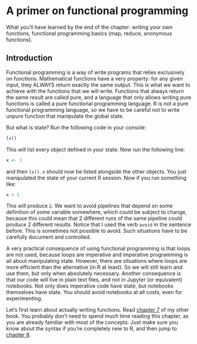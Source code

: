 # A primer on functional programming

What you'll have learned by the end of the chapter: writing your own functions, functional programming basics (map, reduce, anonymous functions).

## Introduction

Functional programming is a way of write programs that relies exclusively on functions. Mathematical
functions have a very property: for any given input, they ALWAYS return exactly the same output.
This is what we want to achieve with the functions that we will write. Functions that always 
return the same result are called pure, and a language that only allows writing pure functions
is called a pure functional programming language. R is not a pure functional programming language,
so we have to be careful not to write unpure function that manipulate the global state.

But what is state? Run the following code in your console:

```r
ls()
```

This will list every object defined in your state. Now run the following line:

```r

x <- 1

```

and then `ls()`. `x` should now be listed alongside the other objects. You just manipulated the state 
of your current R session. Now if you run something like:

```r

x + 1

```

This will produce `2`. We want to avoid pipelines that depend on some definition of some variable somewhere, 
which could be subject to change, because this could mean that 2 different runs of the same pipeline could 
produce 2 different results. Notice that I used the verb `avoid` in the sentence before. This is 
sometimes not possible to avoid. Such situations have to be carefully document and controlled.

A very practical consequence of using functional programming is that loops are not used, because
loops are imperative and imperative programming is all about manipulating state. However, there are
situations where loops are more efficient than the alternative (in R at least). So we will still
learn and use them, but only when absolutely necessary. Another consequence is that our code will
live in plain text files, and not in Jupyter (or equivalent) notebooks. Not only does imperative
code have state, but notebooks themselves have state. You should avoid notebooks at all costs, even
for experimenting.

Let's first learn about actually writing functions. Read [chapter 7](https://b-rodrigues.github.io/modern_R/defining-your-own-functions.html)
of my other book. You probably don't need to spend much time reading this chapter, as you are already
familiar with most of the concepts. Just make sure you know about the syntax if you're completely new
to R, and then jump to [chapter 8](https://b-rodrigues.github.io/modern_R/functional-programming.html).
